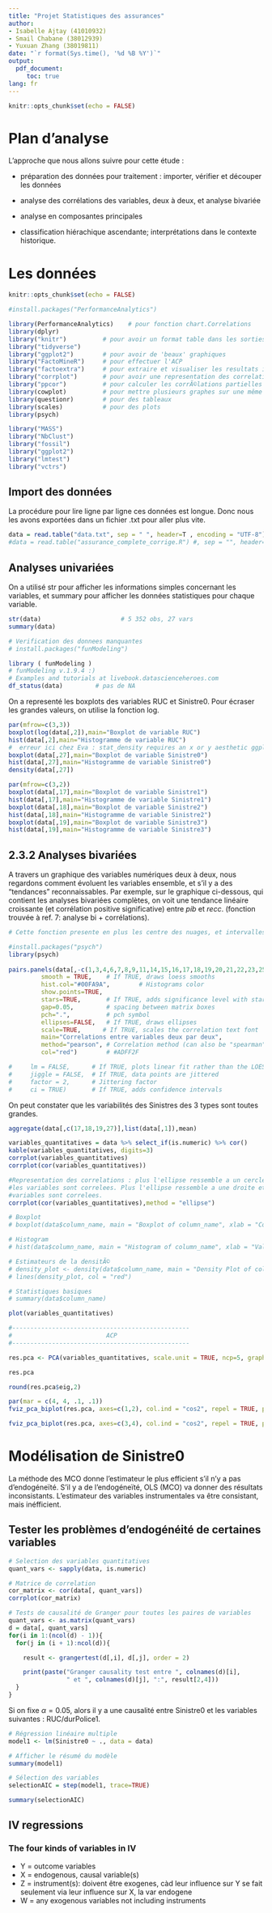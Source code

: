 ---
title: "Projet Statistiques des assurances"
author: 
- Isabelle Ajtay (41010932) 
- Smail Chabane (38012939) 
- Yuxuan Zhang (38019811)
date: "`r format(Sys.time(), '%d %B %Y')`"
output: 
  pdf_document:
     toc: true
lang: fr
---

```{r setup, include=FALSE}
knitr::opts_chunk$set(echo = FALSE)
```

# Plan d'analyse

L'approche que nous allons suivre pour cette étude :

-   préparation des données pour traitement : importer, vérifier et découper les données

-   analyse des corrélations des variables, deux à deux, et analyse bivariée

-   analyse en composantes principales

-   classification hiérachique ascendante; interprétations dans le contexte historique.

# Les données

```{r, results='hide', include=FALSE, echo=FALSE, warning = FALSE, message=FALSE}

knitr::opts_chunk$set(echo = FALSE)

#install.packages("PerformanceAnalytics")

library(PerformanceAnalytics)    # pour fonction chart.Correlations
library(dplyr)
library("knitr")          # pour avoir un format table dans les sorties
library("tidyverse")
library("ggplot2")        # pour avoir de 'beaux' graphiques
library("FactoMineR")     # pour effectuer l'ACP
library("factoextra")     # pour extraire et visualiser les resultats issus de FactoMineR
library("corrplot")       # pour avoir une representation des correlations
library("ppcor")          # pour calculer les corrÃ©lations partielles
library(cowplot)          # pour mettre plusieurs graphes sur une même figure
library(questionr)        # pour des tableaux
library(scales)           # pour des plots
library(psych)

library("MASS")
library("NbClust")
library("fossil")
library("ggplot2")
library("lmtest")
library("vctrs")
```

## Import des données

La procédure pour lire ligne par ligne ces données est longue. Donc nous les avons exportées dans un fichier .txt pour aller plus vite.

```{r, echo=TRUE}
data = read.table("data.txt", sep = " ", header=T , encoding = "UTF-8")
#data = read.table("assurance_complete_corrige.R") #, sep = "", header=T)
```

## Analyses univariées

On a utilisé str pour afficher les informations simples concernant les variables, et summary pour afficher les données statistiques pour chaque variable.

```{r message=FALSE, warning=FALSE, include=FALSE}
str(data)                      # 5 352 obs, 27 vars
summary(data)

# Verification des donnees manquantes
# install.packages("funModeling")

library ( funModeling )
# funModeling v.1.9.4 :)
# Examples and tutorials at livebook.datascienceheroes.com
df_status(data)         # pas de NA
```

On a representé les boxplots des variables RUC et Sinistre0. Pour écraser les grandes valeurs, on utilise la fonction log.

```{r, echo=TRUE}
par(mfrow=c(3,3))
boxplot(log(data[,2]),main="Boxplot de variable RUC")
hist(data[,2],main="Histogramme de variable RUC")
#  erreur ici chez Eva : stat_density requires an x or y aesthetic ggplot(data = data.frame(data[,2])) + geom_density()
boxplot(data[,27],main="Boxplot de variable Sinistre0")
hist(data[,27],main="Histogramme de variable Sinistre0")
density(data[,27])
```

```{r, echo=TRUE}
par(mfrow=c(3,2))
boxplot(data[,17],main="Boxplot de variable Sinistre1")
hist(data[,17],main="Histogramme de variable Sinistre1")
boxplot(data[,18],main="Boxplot de variable Sinistre2")
hist(data[,18],main="Histogramme de variable Sinistre2")
boxplot(data[,19],main="Boxplot de variable Sinistre3")
hist(data[,19],main="Histogramme de variable Sinistre3")
```


## 2.3.2 Analyses bivariées 

A travers un graphique des variables numériques deux à deux, nous regardons comment évoluent les variables ensemble, et s'il y a des "tendances" reconnaissables. Par exemple, sur le graphique ci-dessous, qui contient les analyses bivariées complètes, on voit une tendance linéaire croissante (et corrélation positive significative) entre *pib* et *recc*. (fonction trouvée à ref. 7: analyse bi + corrélations).

```{r warning=FALSE, echo=FALSE, out.width="100%"}
# Cette fonction presente en plus les centre des nuages, et intervalles de confiance. Le graphique est plus colore aussi

#install.packages("psych")
library(psych)
  
pairs.panels(data[,-c(1,3,4,6,7,8,9,11,14,15,16,17,18,19,20,21,22,23,25,26)],         # [2:12]
         smooth = TRUE,    # If TRUE, draws loess smooths
         hist.col="#00FA9A",        # Histograms color
         show.points=TRUE, 
         stars=TRUE,       # If TRUE, adds significance level with stars; default is false
         gap=0.05,         # spacing between matrix boxes
         pch=".",          # pch symbol
         ellipses=FALSE,   # If TRUE, draws ellipses 
         scale=TRUE,      # If TRUE, scales the correlation text font
         main="Correlations entre variables deux par deux", 
         method="pearson", # Correlation method (can also be "spearman" or "kendall")
         col="red")        # #ADFF2F

#     lm = FALSE,      # If TRUE, plots linear fit rather than the LOESS (smoothed) fit
#     jiggle = FALSE,  # If TRUE, data points are jittered
#     factor = 2,      # Jittering factor
#     ci = TRUE)       # If TRUE, adds confidence intervals
```


On peut constater que les variabilités des Sinistres des 3 types sont toutes grandes.

```{r, echo=TRUE}
aggregate(data[,c(17,18,19,27)],list(data[,1]),mean)
```

```{r, echo=TRUE}
variables_quantitatives = data %>% select_if(is.numeric) %>% cor()
kable(variables_quantitatives, digits=3)
corrplot(variables_quantitatives)
corrplot(cor(variables_quantitatives))

#Representation des correlations : plus l'ellipse ressemble a un cercle et moins
#les variables sont correlees. Plus l'ellipse ressemble a une droite et plus les 
#variables sont correlees.
corrplot(cor(variables_quantitatives),method = "ellipse")
```

```{r, echo=TRUE}
# Boxplot
# boxplot(data$column_name, main = "Boxplot of column_name", xlab = "Column name", ylab = "Values")

# Histogram
# hist(data$column_name, main = "Histogram of column_name", xlab = "Values", ylab = "Frequency", col = "blue")

# Estimateurs de la densitÃ©
# density_plot <- density(data$column_name, main = "Density Plot of column_name", xlab = "Values", ylab = "Density")
# lines(density_plot, col = "red")

# Statistiques basiques
# summary(data$column_name)

plot(variables_quantitatives)

```

```{r}
#-------------------------------------------------
#                          ACP
#-------------------------------------------------

res.pca <- PCA(variables_quantitatives, scale.unit = TRUE, ncp=5, graph = F )

res.pca

round(res.pca$eig,2)
```

```{r echo=FALSE, warning=FALSE, figures-side-biplot, fig.show="hold", out.width="50%"}
par(mar = c(4, 4, .1, .1))
fviz_pca_biplot(res.pca, axes=c(1,2), col.ind = "cos2", repel = TRUE, pointsize = 0.7, labelsize = 3, gradient.cols = c("turquoise1", "blue2", "red"))

fviz_pca_biplot(res.pca, axes=c(3,4), col.ind = "cos2", repel = TRUE, pointsize = 0.7, labelsize = 3, gradient.cols = c("turquoise1", "blue2", "red"))
```

# Modélisation de Sinistre0

La méthode des MCO donne l'estimateur le plus efficient s'il n'y a pas d'endogéneïté. S'il y a de l'endogéneïté, OLS (MCO) va donner des résultats inconsistants. L'estimateur des variables instrumentales va être consistant, mais inéfficient.

## Tester les problèmes d'endogénéité de certaines variables

```{r, echo=TRUE}
# Selection des variables quantitatives 
quant_vars <- sapply(data, is.numeric)

# Matrice de correlation
cor_matrix <- cor(data[, quant_vars])
corrplot(cor_matrix)

# Tests de causalité de Granger pour toutes les paires de variables
quant_vars <- as.matrix(quant_vars)
d = data[, quant_vars]
for(i in 1:(ncol(d) - 1)){
  for(j in (i + 1):ncol(d)){

    result <- grangertest(d[,i], d[,j], order = 2)

    print(paste("Granger causality test entre ", colnames(d)[i], 
                " et ", colnames(d)[j], ":", result[2,4]))
  }
}
```

Si on fixe $\alpha = 0.05$, alors il y a une causalité entre Sinistre0 et les variables suivantes : RUC/durPolice1.

```{r, echo=TRUE}
# Régression linéaire multiple
model1 <- lm(Sinistre0 ~ ., data = data)

# Afficher le résumé du modèle
summary(model1)
```

```{r, echo=FALSE, message=FALSE, warning=FALSE, include=FALSE}
# Sélection des variables
selectionAIC = step(model1, trace=TRUE)
```

```{r echo=TRUE}
summary(selectionAIC)
```

## IV regressions

### The four kinds of variables in IV

-   Y = outcome variables
-   X = endogenous, causal variable(s)
-   Z = instrument(s): doivent être exogenes, càd leur influence sur Y se fait seulement via leur influence sur X, la var endogene
-   W = any exogenous variables not including instruments

```{r, echo=TRUE}

```
